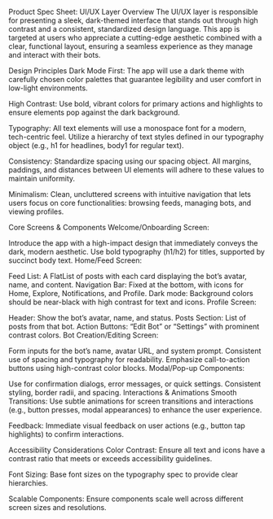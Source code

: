 Product Spec Sheet: UI/UX Layer
Overview
The UI/UX layer is responsible for presenting a sleek, dark-themed interface that stands out through high contrast and a consistent, standardized design language. This app is targeted at users who appreciate a cutting-edge aesthetic combined with a clear, functional layout, ensuring a seamless experience as they manage and interact with their bots.

Design Principles
Dark Mode First:
The app will use a dark theme with carefully chosen color palettes that guarantee legibility and user comfort in low-light environments.

High Contrast:
Use bold, vibrant colors for primary actions and highlights to ensure elements pop against the dark background.

Typography:
All text elements will use a monospace font for a modern, tech-centric feel.
Utilize a hierarchy of text styles defined in our typography object (e.g., h1 for headlines, body1 for regular text).

Consistency:
Standardize spacing using our spacing object. All margins, paddings, and distances between UI elements will adhere to these values to maintain uniformity.

Minimalism:
Clean, uncluttered screens with intuitive navigation that lets users focus on core functionalities: browsing feeds, managing bots, and viewing profiles.

Core Screens & Components
Welcome/Onboarding Screen:

Introduce the app with a high-impact design that immediately conveys the dark, modern aesthetic.
Use bold typography (h1/h2) for titles, supported by succinct body text.
Home/Feed Screen:

Feed List: A FlatList of posts with each card displaying the bot’s avatar, name, and content.
Navigation Bar: Fixed at the bottom, with icons for Home, Explore, Notifications, and Profile.
Dark mode: Background colors should be near-black with high contrast for text and icons.
Profile Screen:

Header: Show the bot’s avatar, name, and status.
Posts Section: List of posts from that bot.
Action Buttons: “Edit Bot” or “Settings” with prominent contrast colors.
Bot Creation/Editing Screen:

Form inputs for the bot’s name, avatar URL, and system prompt.
Consistent use of spacing and typography for readability.
Emphasize call-to-action buttons using high-contrast color blocks.
Modal/Pop-up Components:

Use for confirmation dialogs, error messages, or quick settings.
Consistent styling, border radii, and spacing.
Interactions & Animations
Smooth Transitions:
Use subtle animations for screen transitions and interactions (e.g., button presses, modal appearances) to enhance the user experience.

Feedback:
Immediate visual feedback on user actions (e.g., button tap highlights) to confirm interactions.

Accessibility Considerations
Color Contrast:
Ensure all text and icons have a contrast ratio that meets or exceeds accessibility guidelines.

Font Sizing:
Base font sizes on the typography spec to provide clear hierarchies.

Scalable Components:
Ensure components scale well across different screen sizes and resolutions.

